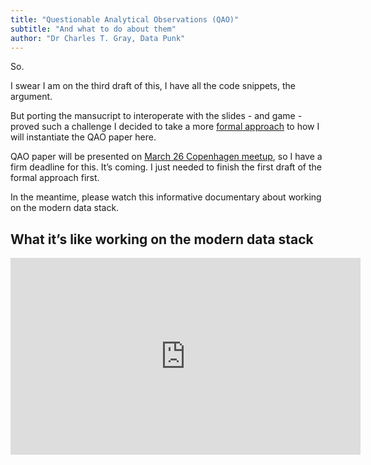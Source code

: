 ```yaml
---
title: "Questionable Analytical Observations (QAO)"
subtitle: "And what to do about them"
author: "Dr Charles T. Gray, Data Punk" 
---
```


So. 

I swear I am on the third draft of this, I have all the code snippets, the argument. 

But porting the mansucript to interoperate with the slides - and game - proved such a challenge I decided to take a more [formal approach](singularities.qmd) to how I will instantiate the QAO paper here. 

QAO paper will be presented on [March 26 Copenhagen meetup](https://www.meetup.com/copenhagen-dbt-meetup/events/306219858/?eventOrigin=your_events), so I have a firm deadline for this. It's coming. I just needed to finish the first draft of the formal approach first.

In the meantime, please watch this informative documentary about working on the modern data stack.

## What it's like working on the modern data stack 

<iframe width="560" height="315" src="https://www.youtube.com/embed/qLrnkK2YEcE?si=jeX0VvOXqm4fJFe2&amp;controls=0" title="YouTube video player" frameborder="0" allow="accelerometer; autoplay; clipboard-write; encrypted-media; gyroscope; picture-in-picture; web-share" referrerpolicy="strict-origin-when-cross-origin" allowfullscreen></iframe>